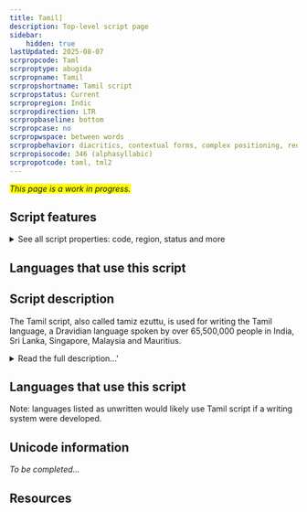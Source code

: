 ```yaml
---
title: Tamil]
description: Top-level script page
sidebar:
    hidden: true
lastUpdated: 2025-08-07
scrpropcode: Taml
scrproptype: abugida
scrpropname: Tamil
scrpropshortname: Tamil script
scrpropstatus: Current
scrpropregion: Indic
scrpropdirection: LTR
scrpropbaseline: bottom
scrpropcase: no
scrpropwspace: between words
scrpropbehavior: diacritics, contextual forms, complex positioning, reordering, split graphs, required ligatures
scrpropisocode: 346 (alphasyllabic)
scrpropotcode: taml, tml2
---
```


<span style='background-color:yellow'>_This page is a work in progress._</span>


## Script features

<details>
<summary> See all script properties: code, region, status and more</summary>
<ScriptInfo />
</details>

## Languages that use this script

<WsList script='Taml' wsMax='5' />

## Script description

The Tamil script, also called tamiz ezuttu, is used for writing the Tamil language, a Dravidian language spoken by over 65,500,000 people in India, Sri Lanka, Singapore, Malaysia and Mauritius.

<details><summary>Read the full description...'</summary>_Not yet available._</details>

## Languages that use this script

Note: languages listed as unwritten would likely use Tamil script if a writing system were developed.

<WsList script='Taml' wsMax='5' />

## Unicode information

_To be completed..._

## Resources

<ScriptResources detailSummary='seemore' />


